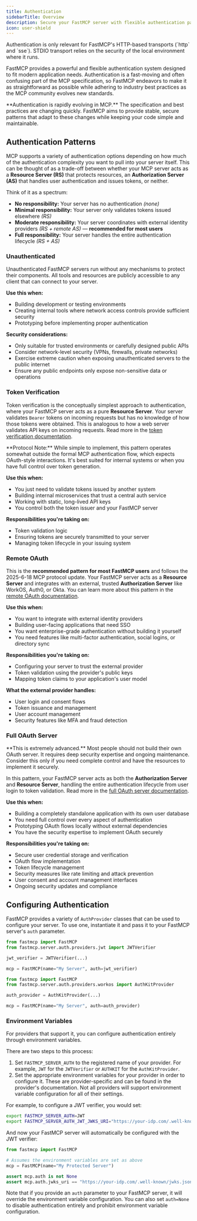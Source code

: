 ```yaml
---
title: Authentication
sidebarTitle: Overview
description: Secure your FastMCP server with flexible authentication patterns, from simple API keys to full OAuth 2.1 integration with external identity providers.
icon: user-shield
---
```



<VersionBadge version="2.11.0" />

<Tip>
Authentication is only relevant for FastMCP's HTTP-based transports (`http` and `sse`). STDIO transport relies on the security of the local environment where it runs.
</Tip>

FastMCP provides a powerful and flexible authentication system designed to fit modern application needs. Authentication is a fast-moving and often confusing part of the MCP specification, so FastMCP endeavors to make it as straightforward as possible while adhering to industry best practices as the MCP community evolves new standards.

<Warning>
**Authentication is rapidly evolving in MCP.** The specification and best practices are changing quickly. FastMCP aims to provide stable, secure patterns that adapt to these changes while keeping your code simple and maintainable.
</Warning>

## Authentication Patterns

MCP supports a variety of authentication options depending on how much of the authentication complexity you want to pull into your server itself. This can be thought of as a trade-off between whether your MCP server acts as a **Resource Server (RS)** that protects resources, an **Authorization Server (AS)** that handles user authentication and issues tokens, or neither.

Think of it as a spectrum:

- **No responsibility:** Your server has no authentication *(none)*
- **Minimal responsibility:** Your server only validates tokens issued elsewhere *(RS)*
- **Moderate responsibility:** Your server coordinates with external identity providers *(RS + remote AS)* — **recommended for most users**
- **Full responsibility:** Your server handles the entire authentication lifecycle *(RS + AS)*

### Unauthenticated

Unauthenticated FastMCP servers run without any mechanisms to protect their components. All tools and resources are publicly accessible to any client that can connect to your server.

**Use this when:**
- Building development or testing environments
- Creating internal tools where network access controls provide sufficient security
- Prototyping before implementing proper authentication

<Warning>

**Security considerations:**
- Only suitable for trusted environments or carefully designed public APIs
- Consider network-level security (VPNs, firewalls, private networks)
- Exercise extreme caution when exposing unauthenticated servers to the public internet
- Ensure any public endpoints only expose non-sensitive data or operations
</Warning>

### Token Verification

Token verification is the conceptually simplest approach to authentication, where your FastMCP server acts as a pure **Resource Server**. Your server validates `Bearer` tokens on incoming requests but has no knowledge of how those tokens were obtained. This is analogous to how a web server validates API keys on incoming requests. Read more in the [token verification documentation](/servers/auth/token-verification).

<Note>
**Protocol Note:** While simple to implement, this pattern operates somewhat outside the formal MCP authentication flow, which expects OAuth-style interactions. It's best suited for internal systems or when you have full control over token generation.
</Note>

**Use this when:**
- You just need to validate tokens issued by another system
- Building internal microservices that trust a central auth service
- Working with static, long-lived API keys
- You control both the token issuer and your FastMCP server

**Responsibilities you're taking on:**
- Token validation logic
- Ensuring tokens are securely transmitted to your server
- Managing token lifecycle in your issuing system

### Remote OAuth

This is the **recommended pattern for most FastMCP users** and follows the 2025-6-18 MCP protocol update. Your FastMCP server acts as a **Resource Server** and integrates with an external, trusted **Authorization Server** like WorkOS, Auth0, or Okta. You can learn more about this pattern in the [remote OAuth documentation](/servers/auth/remote-oauth).

**Use this when:**
- You want to integrate with external identity providers
- Building user-facing applications that need SSO
- You want enterprise-grade authentication without building it yourself
- You need features like multi-factor authentication, social logins, or directory sync

**Responsibilities you're taking on:**
- Configuring your server to trust the external provider
- Token validation using the provider's public keys
- Mapping token claims to your application's user model

**What the external provider handles:**
- User login and consent flows
- Token issuance and management
- User account management
- Security features like MFA and fraud detection

### Full OAuth Server

<Warning>
**This is extremely advanced.** Most people should not build their own OAuth server. It requires deep security expertise and ongoing maintenance. Consider this only if you need complete control and have the resources to implement it securely.
</Warning>

In this pattern, your FastMCP server acts as both the **Authorization Server** and **Resource Server**, handling the entire authentication lifecycle from user login to token validation. Read more in the [full OAuth server documentation](/servers/auth/full-oauth-server).

**Use this when:**
- Building a completely standalone application with its own user database
- You need full control over every aspect of authentication
- Prototyping OAuth flows locally without external dependencies
- You have the security expertise to implement OAuth securely

**Responsibilities you're taking on:**
- Secure user credential storage and verification
- OAuth flow implementation
- Token lifecycle management
- Security measures like rate limiting and attack prevention
- User consent and account management interfaces
- Ongoing security updates and compliance

## Configuring Authentication

FastMCP provides a variety of `AuthProvider` classes that can be used to configure your server. To use one, instantiate it and pass it to your FastMCP server's `auth` parameter.

<CodeGroup>


```python Token Verification
from fastmcp import FastMCP
from fastmcp.server.auth.providers.jwt import JWTVerifier

jwt_verifier = JWTVerifier(...)

mcp = FastMCP(name="My Server", auth=jwt_verifier)
```

```python Remote OAuth
from fastmcp import FastMCP
from fastmcp.server.auth.providers.workos import AuthKitProvider

auth_provider = AuthKitProvider(...)

mcp = FastMCP(name="My Server", auth=auth_provider)
```
</CodeGroup>

### Environment Variables

For providers that support it, you can configure authentication entirely through environment variables. 

There are two steps to this process:

1. Set `FASTMCP_SERVER_AUTH` to the registered name of your provider. For example, `JWT` for the `JWTVerifier` or `AUTHKIT` for the `AuthKitProvider`.
2. Set the appropriate environment variables for your provider in order to configure it. These are provider-specific and can be found in the provider's documentation. Not all providers will support environment variable configuration for all of their settings.

For example, to configure a JWT verifier, you would set: 

```bash
export FASTMCP_SERVER_AUTH=JWT
export FASTMCP_SERVER_AUTH_JWT_JWKS_URI="https://your-idp.com/.well-known/jwks.json"
```

And now your FastMCP server will automatically be configured with the JWT verifier:

```python
from fastmcp import FastMCP

# Assumes the environment variables are set as above
mcp = FastMCP(name="My Protected Server")

assert mcp.auth is not None
assert mcp.auth.jwks_uri == "https://your-idp.com/.well-known/jwks.json"
```

Note that if you provide an `auth` parameter to your FastMCP server, it will override the environment variable configuration. You can also set `auth=None` to disable authentication entirely and prohibit environment variable configuration.